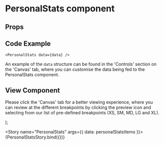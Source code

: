 
<Meta
  title="Newskit Components/Puzzles/PersonalStats"
  component={PersonalStats}
/>

# PersonalStats component

## Props
<Props of={PersonalStats} />

## Code Example
`<PersonalStats
  data={data}
/>
`

An example of the `data` structure can be found in the 'Controls' section on the 'Canvas' tab, where you can customise the data being fed to the PersonalStats component.

## View Component
Please click the 'Canvas' tab for a better viewing experience, where you can review at the different breakpoints by clicking the preview icon and selecting from our list of pre-defined breakpoints (XS, SM, MD, LG and XL).

  <TCThemeProvider theme={TimesWebLightTheme}>
    <PersonalStats {...{data}} />
  </TCThemeProvider>
);

<Story name="PersonalStats" args={{ data: personalStatsItems }}>
  {PersonalStatsStory.bind({})}
</Story>